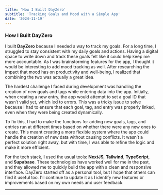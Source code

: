 ```yaml
---
title: 'How I Built DayZero'
subtitle: 'Tracking Goals and Mood with a Simple App'
date: '2024-11-19'
---
```


### **How I Built DayZero**

I built **DayZero** because I needed a way to track my goals. For a long time, I struggled to stay consistent with my daily goals and actions. Having a digital space to write down and track these goals felt like it could help keep me more accountable. As I was brainstorming features for the app, I thought it would be interesting to add mood tracking as well. After researching the impact that mood has on productivity and well-being, I realized that combining the two was actually a great idea.

The hardest challenge I faced during development was handling the creation of new goals and tags while entering data into the app. Initially, when creating a new entry, the app would attempt to set a goal ID that wasn’t valid yet, which led to errors. This was a tricky issue to solve because I had to ensure that each goal, tag, and entry was properly linked, even when they were being created dynamically. 

To fix this, I had to make the functions for adding new goals, tags, and entries run at different times based on whether there were any new ones to create. This meant creating a more flexible system where the app could handle the creation of new data without causing conflicts. It wasn’t a perfect solution right away, but with time, I was able to refine the logic and make it more efficient.

For the tech stack, I used the usual tools: **NextJS**, **Tailwind**, **TypeScript**, and **Supabase**. These technologies have worked well for me in the past, and they allowed me to quickly build the app with a clean and responsive interface. DayZero started off as a personal tool, but I hope that others can find it useful too. I'll continue to update it as I identify new features or improvements based on my own needs and user feedback.

---

